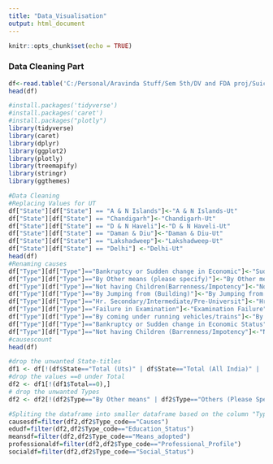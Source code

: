 ```yaml
---
title: "Data_Visualisation"
output: html_document
---
```


```r
knitr::opts_chunk$set(echo = TRUE)
```

### Data Cleaning Part
```r

df<-read.table('C:/Personal/Aravinda Stuff/Sem 5th/DV and FDA proj/Suicides in India 2001-2012.csv',header=T, sep=",")
head(df)

#install.packages('tidyverse')
#install.packages('caret')
#install.packages("plotly")
library(tidyverse)
library(caret)
library(dplyr)
library(ggplot2)
library(plotly)
library(treemapify)
library(stringr)  
library(ggthemes)

#Data Cleaning
#Replacing Values for UT
df["State"][df["State"] == "A & N Islands"]<-"A & N Islands-Ut"
df["State"][df["State"] == "Chandigarh"]<-"Chandigarh-Ut"
df["State"][df["State"] == "D & N Haveli"]<-"D & N Haveli-Ut"
df["State"][df["State"] == "Daman & Diu"]<-"Daman & Diu-Ut"
df["State"][df["State"] == "Lakshadweep"]<-"Lakshadweep-Ut"
df["State"][df["State"] == "Delhi"] <-"Delhi-Ut"
head(df)
#Renaming causes
df["Type"][df["Type"]=="Bankruptcy or Sudden change in Economic"]<-"Sudden change in Economic Status or Bankruptcy"
df["Type"][df["Type"]=="By Other means (please specify)"]<-"By Other means"
df["Type"][df["Type"]=="Not having Children(Barrenness/Impotency"]<-"Not having Children(Impotency)"
df["Type"][df["Type"]=="By Jumping from (Building)"]<-"By Jumping from Building"
df["Type"][df["Type"]=="Hr. Secondary/Intermediate/Pre-Universit"]<-"Hr. Secondary/Intermediate/Pre-University"
df["Type"][df["Type"]=="Failure in Examination"]<-"Examination Failure"
df["Type"][df["Type"]=="By coming under running vehicles/trains"]<-"By road or railway accidents" 
df["Type"][df["Type"]=="Bankruptcy or Sudden change in Economic Status"]<-"Sudden change in Economic Status or Bankruptcy"
df["Type"][df["Type"]=="Not having Children (Barrenness/Impotency"]<-"Not having Children(Impotency)"
#causescount
head(df)

#drop the unwanted State-titles
df1 <- df[!(df$State=="Total (Uts)" | df$State=="Total (All India)" |  df$State=="Total (States)"),]
#drop the values ==0 under Total
df2 <- df1[!(df1$Total==0),]
# drop the unwanted Types
df2 <- df2[!(df2$Type=="By Other means" | df2$Type=="Others (Please Specify)" | df2$Type=="Causes Not known" |  df2$Type=="Other Causes (Please Specity)"),]

#Spliting the dataframe into smaller dataframe based on the column "Type_code"
causesdf=filter(df2,df2$Type_code=="Causes")
edudf=filter(df2,df2$Type_code=="Education_Status")
meansdf=filter(df2,df2$Type_code=="Means_adopted")
professionaldf=filter(df2,df2$Type_code=="Professional_Profile")
socialdf=filter(df2,df2$Type_code=="Social_Status")
```
